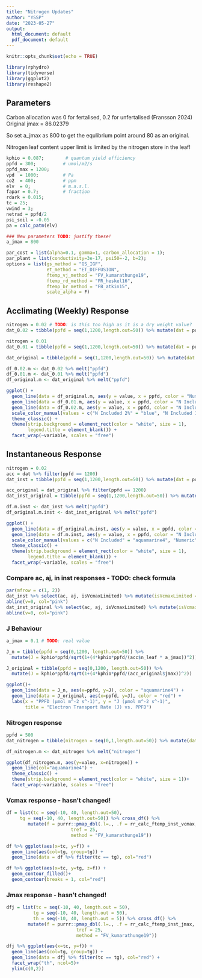 ```yaml
---
title: "Nitrogen Updates"
author: "YSSP"
date: "2023-05-27"
output:
  html_document: default
  pdf_document: default
---
```


```r
knitr::opts_chunk$set(echo = TRUE)
```

```r
library(rphydro)
library(tidyverse)
library(ggplot2)
library(reshape2)
```
## Parameters

Carbon allocation was 0 for fertalised, 0.2 for unfertalised (Fransson 2024)
Original jmax = 86.02379

So set a_jmax as 800 to get the equlibrium point around 80 as an original.

Nitrogen leaf content upper limit is limited by the nitrogen store in the leaf!

```r
kphio = 0.087;        # quantum yield efficiency
ppfd = 300;          # umol/m2/s
ppfd_max = 1200;
vpd  = 1000;         # Pa
co2  = 400;          # ppm
elv  = 0;            # m.a.s.l.
fapar = 0.7;         # fraction
rdark = 0.015;
tc = 25;
vwind = 3;
netrad = ppfd/2
psi_soil = -0.05
pa = calc_patm(elv)

### New parameters TODO: justify these!
a_jmax = 800

par_cost = list(alpha=0.1, gamma=1, carbon_allocation = 1);
par_plant = list(conductivity=3e-17, psi50=-2, b=2);
options = list(gs_method = "GS_IGF", 
               et_method = "ET_DIFFUSION",
               ftemp_vj_method = "FV_kumarathunge19",
               ftemp_rd_method = "FR_heskel16",
               ftemp_br_method = "FB_atkin15",
               scale_alpha = F)
```


## Acclimating (Weekly) Response

```r
nitrogen = 0.02 # TODO: is this too high as it is a dry weight value?
dat_0.02 = tibble(ppfd = seq(1,1200,length.out=50)) %>% mutate(dat = purrr::map(.x=ppfd, .f = ~rphydro_nitrogen(tc, tc, .x, netrad, vpd, co2, pa, nitrogen, fapar, kphio, psi_soil, rdark, vwind, a_jmax, par_plant, par_cost, options))) %>% unnest_wider(dat)

nitrogen = 0.01
dat_0.01 = tibble(ppfd = seq(1,1200,length.out=50)) %>% mutate(dat = purrr::map(.x=ppfd, .f = ~rphydro_nitrogen(tc, tc, .x, netrad, vpd, co2, pa, nitrogen, fapar, kphio, psi_soil, rdark, vwind, a_jmax, par_plant, par_cost, options))) %>% unnest_wider(dat)

dat_original = tibble(ppfd = seq(1,1200,length.out=50)) %>% mutate(dat = purrr::map(.x=ppfd, .f = ~rphydro_numerical(tc, tc, .x, netrad, vpd, co2, pa, fapar, kphio, psi_soil, rdark, vwind, par_plant, par_cost, options))) %>% unnest_wider(dat)
```

```r
df_0.02.m <- dat_0.02 %>% melt("ppfd")
df_0.01.m <- dat_0.01 %>% melt("ppfd")
df_original.m <- dat_original %>% melt("ppfd")

ggplot() + 
  geom_line(data = df_original.m, aes(y = value, x = ppfd, color = "Numeric")) +
  geom_line(data = df_0.01.m, aes(y = value, x = ppfd, color = "N Included 1%")) +
  geom_line(data = df_0.02.m, aes(y = value, x = ppfd, color = "N Included 2%")) +
  scale_color_manual(values = c("N Included 2%" = "blue", "N Included 1%" = "aquamarine4", "Numeric" = "red")) +
  theme_classic() +
  theme(strip.background = element_rect(color = "white", size = 1),
        legend.title = element_blank()) +
  facet_wrap(~variable, scales = "free")
```

## Instantaneous Response

```r
nitrogen = 0.02
acc = dat %>% filter(ppfd == 1200)
dat_inst = tibble(ppfd = seq(1,1200,length.out=50)) %>% mutate(dat = purrr::map(.x=ppfd, .f = ~rphydro_instantaneous_nitrogen(acc$vcmax25, acc$jmax25, tc, tc, .x, netrad, vpd, co2, pa, nitrogen, fapar, kphio, psi_soil, rdark, vwind, a_jmax, par_plant, par_cost, options))) %>% unnest_wider(dat)

acc_original = dat_original %>% filter(ppfd == 1200)
dat_inst_original = tibble(ppfd = seq(1,1200,length.out=50)) %>% mutate(dat = purrr::map(.x=ppfd, .f = ~rphydro_instantaneous_numerical(acc$vcmax25, acc$jmax25, tc, tc, .x, netrad, vpd, co2, pa, fapar, kphio, psi_soil, rdark, vwind, par_plant, par_cost, options))) %>% unnest_wider(dat)

df.m.inst <- dat_inst %>% melt("ppfd")
df_original.m.inst <- dat_inst_original %>% melt("ppfd")

ggplot() + 
  geom_line(data = df_original.m.inst, aes(y = value, x = ppfd, color = "Numeric")) +
  geom_line(data = df.m.inst, aes(y = value, x = ppfd, color = "N Included")) +
  scale_color_manual(values = c("N Included" = "aquamarine4", "Numeric" = "red")) +
  theme_classic() +
  theme(strip.background = element_rect(color = "white", size = 1),
        legend.title = element_blank()) +
  facet_wrap(~variable, scales = "free")
```

### Compare ac, aj, in inst responses - TODO: check formula

```r
par(mfrow = c(1, 2))
dat_inst %>% select(ac, aj, isVcmaxLimited) %>% mutate(isVcmaxLimited = isVcmaxLimited*5) %>%  matplot(x=dat_inst$ppfd, type="l", lty=1, col=c("green4", "yellow3", "black"), main = "")
abline(v=0, col="pink")
dat_inst_original %>% select(ac, aj, isVcmaxLimited) %>% mutate(isVcmaxLimited = isVcmaxLimited*5) %>%  matplot(x=dat_inst$ppfd, type="l", lty=2, col=c("green4", "yellow3", "black"))
abline(v=0, col="pink")
```

### J Behaviour

```r
a_jmax = 0.1 # TODO: real value

J_n = tibble(ppfd = seq(0,1200, length.out=50)) %>% 
  mutate(J = kphio*ppfd/sqrt(1+(4*kphio*ppfd/(acc$n_leaf * a_jmax))^2))

J_original = tibble(ppfd = seq(0,1200, length.out=50)) %>% 
  mutate(J = kphio*ppfd/sqrt(1+(4*kphio*ppfd/(acc_original$jmax))^2))

ggplot()+
  geom_line(data = J_n, aes(x=ppfd, y=J), color = "aquamarine4") +
  geom_line(data = J_original, aes(x=ppfd, y=J), color = "red") +
  labs(x = "PPFD (μmol m^-2 s^-1)", y = "J (μmol m^-2 s^-1)", 
       title = "Electron Transport Rate (J) vs. PPFD")

```

### Nitrogen response

```r
ppfd = 500
dat_nitrogen = tibble(nitrogen = seq(0,1,length.out=50)) %>% mutate(dat = purrr::map(.x=nitrogen, .f = ~rphydro_nitrogen(tc, tc, ppfd, netrad, vpd, co2, pa, .x, fapar, kphio, psi_soil, rdark, vwind, a_jmax, par_plant, par_cost, options))) %>% unnest_wider(dat)
```

```r
df_nitrogen.m <- dat_nitrogen %>% melt("nitrogen")

ggplot(df_nitrogen.m, aes(y=value, x=nitrogen)) + 
  geom_line(col="aquamarine4") + 
  theme_classic() +
  theme(strip.background = element_rect(color = "white", size = 1))+
  facet_wrap(~variable, scales = "free")

```

### Vcmax response - hasn't changed!

```r
df = list(tc = seq(-10, 40, length.out=50), 
     tg = seq(-10, 40, length.out=50)) %>% cross_df() %>% 
        mutate(f = purrr::pmap_dbl(.l=., .f = rr_calc_ftemp_inst_vcmax,
                        tref = 25, 
                        method = "FV_kumarathunge19"))

df %>% ggplot(aes(x=tc, y=f)) +
  geom_line(aes(col=tg, group=tg)) + 
  geom_line(data = df %>% filter(tc == tg), col="red")

df %>% ggplot(aes(x=tc, y=tg, z=f)) +
  geom_contour_filled()+
  geom_contour(breaks = 1, col="red")
```

### Jmax response - hasn't changed!

```r

dfj = list(tc = seq(-10, 40, length.out = 50), 
          tg = seq(-10, 40, length.out = 50),
          th = seq(-10, 40, length.out = 5)) %>% cross_df() %>% 
        mutate(f = purrr::pmap_dbl(.l=., .f = rr_calc_ftemp_inst_jmax,
                          tref = 25, 
                          method = "FV_kumarathunge19"))

dfj %>% ggplot(aes(x=tc, y=f)) +
  geom_line(aes(col=tg, group=tg)) + 
  geom_line(data = dfj %>% filter(tc == tg), col="red") + 
  facet_wrap("th", ncol=5)+
  ylim(c(0,2))

```


